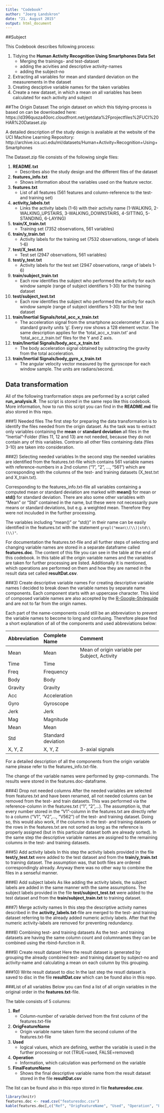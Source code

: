```yaml
---
title: "Codebook"
author: "Joerg Landskron"
date: "21. August 2015"
output: html_document
---
```



##Subject

This Codebook describes following process:

1. Tidying the **Human Activity Recognition Using Smartphones Data Set**
    + Merging the trainings- and test-dataset
    + adding the acivities and descriptive activity-names
    + adding the subject-no
2. Extracting all variables for mean and standard deviation on the measurements in the dataset
3. Creating desciptive variable names for the taken variables
4. Create a new dataset, in which a mean on all variables has been calculated for each activity and subject


##The Origin Dataset
The origin dataset on which this tidying-process is based on can be downloaded here:
https://d396qusza40orc.cloudfront.net/getdata%2Fprojectfiles%2FUCI%20HAR%20Dataset.zip

A detailed description of the study design is available at the website of the UCI Machine Learning Repository:
http://archive.ics.uci.edu/ml/datasets/Human+Activity+Recognition+Using+Smartphones

The Dataset.zip file consists of the following single files:

1. **README.txt**
    + Describes also the study design and the different files of the dataset
2. **features_info.txt**
    + Shows information about the variables used on the feature vector.
3. **features.txt**
    + List of all features (561 features and column-reference to the test- and training set)
4. **activity_labels.txt**
    + Links the activity labels (1-6) with their activity name (1-WALKING, 2-WALKING_UPSTAIRS, 3-WALKING_DOWNSTAIRS, 4-SITTING, 5-STANDING, 6-LAYING)
5. **train/X_train.txt**
    + Training set (7352 observations, 561 variables)
6. **train/y_train.txt**
    + Activity labels for the training set (7532 observations, range of labels 1-6)
7. **test/X_test.txt**
    + Test set (2947 observations, 561 variables)
8. **test/y_test.txt**
    + Activity labels for the test set (2947 observations, range of labels 1-6)
9. **train/subject_train.txt**
    + Each row identifies the subject who performed the activity for each window sample (range of subject identifiers 1-30) for the training dataset
10. **test/subject_test.txt**
    + Each row identifies the subject who performed the activity for each window sample (range of subject identifiers 1-30) for the test dataset
11. **train/Inertial Signals/total_acc_x_train.txt** 
    + The acceleration signal from the smartphone accelerometer X axis in standard gravity units 'g'. Every row shows a 128 element vector. The same description applies for the 'total_acc_x_train.txt' and 'total_acc_z_train.txt' files for the Y and Z axis. 
12. **train/Inertial Signals/body_acc_x_train.txt**
    + The body acceleration signal obtained by subtracting the gravity from the total acceleration. 
13. **train/Inertial Signals/body_gyro_x_train.txt**
    + The angular velocity vector measured by the gyroscope for each window sample. The units are radians/second. 



## Data transformation
All of the following tranformation steps are performed by a script called **run_analysis.R**.
The script is stored in the same repo like this codebook. More information, how to run this script you can find in the **README.md** file also stored in this repo.

###1) Needed files
The first step for preparing the data transformation is to identify the files needed from the origin dataset.
As the task was to extract only variables containing the **mean** or **standard deviation** all files in the "Inertial"-Folder (files 11, 12 and 13) are not needed, because they do not contain any of this variables. Contrario all other files containing data (files 3-10) are taken into consideration.

###2) Selecting needed variables
In the second step the needed variables are identified from the features.txt-file which contains 561 variable names with reference-numbers in a 2nd column ("1", "2", ..., "561") which are corresponding with the columns of the test- and training datasets (X_test.txt and X_train.txt).

Corresponding to the features_info.txt-file all variables containing a computed mean or standard deviation are marked with **mean()** for mean or **std()** for standard deviation. There are also some other variables with "Mean" or "Std" contained in the name, but these were not necessarily pure means or standard deviations, but e.g. a weighted mean. Therefore they were not inculuded in the further processing.

The variables including "mean()" or "std()" in their name can be easily identified in the features.txt with the statement 
```grepl("mean\\(\\)|std\\(\\)"```.

For documentation the features.txt-file and all further steps of selecting and changing variable names are stored in a separate dataframe called **features.doc**. The content of this file you can see in the table at the end of this codebook. In this table all the origin variable names and the variables are taken for further processing are listed. Additionally it is mentioned, which operations are performed on them and how they are named in the result data set called **resultDat.csv**.

###3) Create descriptive variable names
For creating descriptive variable names I decided to break down the variable names by separate name components. Each component starts with an uppercase character. This kind of composed variable names are also accepted by the [R-Google-Styleguide][1] and are not to far from the origin names.

Each part of the name-components could still be an abbreviation to prevent the variable names to become to long and confusing. Therefore please find a short explanation of all of the components and used abbreviations below:

|  Abbreviation  |  Complete Name      | Comment                                        |
| :------------- | :------------------ | :--------------------------------------------- |
|  Mean          |  Mean               |  Mean of origin variable per Subject, Activity |
|  Time          |  Time               |                                                |
|  Freq          |  Frequency          |                                                |
|  Body          |  Body               |                                                | 
|  Gravity       |  Gravity            |                                                | 
|  Acc           |  Acceleration       |                                                | 
|  Gyro          |  Gyroscope          |                                                |
|  Jerk          |  Jerk               |                                                |
|  Mag           |  Magnitude          |                                                |
|  Mean          |  Mean               |                                                |
|  Std           |  Standard deviation |                                                |
|  X, Y, Z       |  X, Y, Z            |  3-axial signals                               |

For a detailed description of all the components from the origin variable name please refer to the features_info.txt-file.

The change of the variable names were performed by grep-commands. The results were stored in the features.doc-dataframe.

###4) Drop not needed columns
After the needed variables are selected from features.txt and have been renamed, all not needed columns can be removed from the test- and train datasets. This was performed via the reference-column in the features.txt ("1", "2",...). The assumption is, that every number stored in the "V1"-column in the features.txt are directly refer to a column ("V1", "V2",..., "V562") of the test- and training dataset. Doing so, this would also work, if the columns in the test- and training datasets or the rows in the features.txt are not sorted as long as the reference is properly assigned (but in this particular dataset both are already sorted).
In the same step the descriptive variable names are assigned to the remaining columns in the test- and training datasets.

###5) Add activity labels
In this step the activity labels provided in the file **test/y_test.txt** were added to the test dataset and from the **train/y_train.txt** to training dataset. The assumption was, that both files are ordered correspondingly already. Anyway there was no other way to combine the files in a senseful manner.

###6) Add subject labels
As like adding the activity labels, the subject labels are added in the same manner with the same assumptions.
The subject labels provided in the file **test/subject_test.txt** were added to the test dataset and from the **train/subject_train.txt** to training dataset. 

###7) Merge activity names
In this step the descriptive activity names described in the **activity_labels.txt**-file are merged to the test- and training dataset referring to the already added numeric activiy labels. After that the numeric activity-labels are removed for preventing redundancy.

###8) Combining test- and training datasets
As the test- and training datasets are having the same column count and columnnames they can be combined using the rbind-function in R.

###9) Create result dataset
Here the result dataset is generated by grouping the already combined test- and training dataset by subject-no and activity-name and calculating a mean on each column by this grouping.

###10) Write result dataset to disc
In the last step the resutl dataset is saved to disc in the file **resultDat.csv** which can be found also in this repo.

###List of all variables
Below you can find a list of all origin variables in the original order in the **features.txt**-file.

The table consists of 5 columns:

1. **Ref**
    + Column-number of variable derived from the first column of the features.txt-file
2. **OrigFeatureName**
    + Origin variable name taken form the second column of the features.txt-file
3. **Used**
    + logical values, which are defining, wether the variable is used in the further processing or not (TRUE=used, FALSE=removed)
4. **Operation**
    + Information, which calculation was performend on the variable
5. **FinalFeatureName**
    + Shows the final descriptive variable name from the result dataset stored in the file **resultDat.csv**
    
The list can be found also in this repo stored in file **featuresdoc.csv**.

```r
library(knitr)
features.doc <- read.csv("featuresdoc.csv")
kable(features.doc[,c("Ref", "OrigFeatureName", "Used", "Operation", "FinalFeatureName")])
```

[1]: https://google-styleguide.googlecode.com/svn/trunk/Rguide.xml